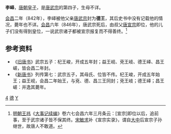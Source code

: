 '''李峄'''，[[唐朝|唐朝]][[皇子|皇子]]，是[[唐武宗|唐武宗]]的第四子，生母不详。

[[会昌_(唐朝)|会昌]]二年（842年），李峄被他父亲[[唐武宗|唐武宗]]封为'''德王'''，其后史书中没有记载他的情况，薨年也不详。[[会昌_(唐朝)|会昌]]六年（846年），唐武宗死后，由叔父[[唐宣宗|唐宣宗]]即位，他的儿子们没有得到皇位，一说武宗诸子都被宣宗报复而不得善终。<ref>[[明朝|明朝]][[王祎_(明朝)|王祎]]《[[大事记续编|大事记续编]]》卷六七会昌六年三月条云：[宣宗]即位以后，追前事，至于武宗诸子皆不保其终。[[宋敏求|宋敏求]]补《宣宗实录》，谓自[[大中_(唐朝)|大中]]后宣宗子孙继世，故唐人不敢道。</ref>
　　
== 参考资料 ==
{{reflist}}
*《[[旧唐书|旧唐书]]》武宗五子：杞王峻，开成五年封；益王岘、兗王岐、德王峄、昌王嵯，皆会昌二年封。
*《[[新唐书|新唐书]]》列传第七：武宗五子，其母氏、位皆不传。杞王峻，开成五年始王；益王岘，会昌二年始王，与兗、德、昌三王同封；兗王岐；德王峄；昌王嵯：并逸其薨年。

[[Category:唐武宗皇子|4]]
[[Category:唐朝宗室国王|德]]
[[Category:李姓|Y]]